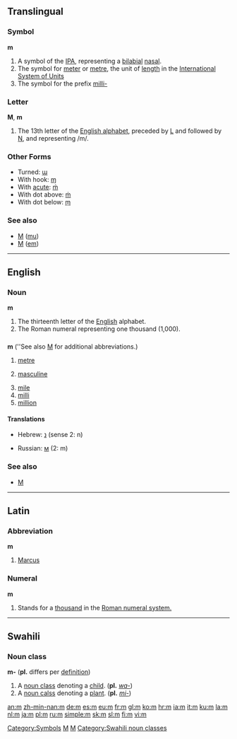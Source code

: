 {{wikipedia}}
{{see|M}}
==Translingual==

===Symbol===
'''m'''

# A symbol of the [[IPA]], representing a [[bilabial]] [[nasal]].
# The symbol for [[meter]] or [[metre]], the unit of [[length]] in the [[International System of Units]]
# The symbol for the prefix [[milli-]]

[[Category:Symbols]]
[[Category:IPA symbols|M]]

===Letter===
'''M''', '''m'''

# The 13th letter of the [[Appendix:Roman script|English alphabet]], preceded by [[L]] and followed by [[N]], and representing /m/.

===Other Forms===
*Turned: [[ɯ]]
*With hook: [[ɱ]]
*With [[acute]]: [[ḿ]]
*With dot above: [[ṁ]]
*With dot below: [[ṃ]]

===See also===
*[[Μ]] ([[mu]])
*[[М]] ([[em]])
[[Category:Latin letters|M]]

----

==English==

===Noun===
'''m'''

# The thirteenth letter of the [[English]] alphabet.
# The Roman numeral representing one thousand (1,000).

==={{abbreviation}}===
'''m''' (''See also [[M]] for additional abbreviations.)

# [[metre]]
# {{grammar}} [[masculine]]
# [[mile]]
# [[milli]]
# [[million]]

====Translations====
{{top}}
*Hebrew: [[נ]] (sense 2: n)
{{mid}}
*Russian: [[м]] (2: m)
{{bottom}}

===See also===
*[[M]]

----

==Latin==

===Abbreviation===
'''m'''

# [[Marcus]]

===Numeral===
'''m'''

# Stands for a [[thousand]] in the [[w:Roman numerals|Roman numeral system.]]

----

==Swahili==

===Noun class===
'''m-''' ('''pl.''' differs per [[definition]])
# A [[noun class]] denoting a [[child]]. ('''pl.''' ''[[wa|wa-]]'')
# A [[noun calss]] denoting a [[plant]]. ('''pl.''' ''[[mi|mi-]]'')
[[Category:Swahili noun classes]]

[[an:m]]
[[zh-min-nan:m]]
[[de:m]]
[[es:m]]
[[eu:m]]
[[fr:m]]
[[gl:m]]
[[ko:m]]
[[hr:m]]
[[ia:m]]
[[it:m]]
[[ku:m]]
[[la:m]]
[[nl:m]]
[[ja:m]]
[[pl:m]]
[[ru:m]]
[[simple:m]]
[[sk:m]]
[[sl:m]]
[[fi:m]]
[[vi:m]]